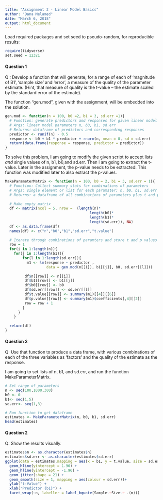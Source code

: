 ```yaml
---
title: "Assignment 2 - Linear Model Basics"
author: "Dana Melamed"
date: "March 6, 2018"
output: html_document
---
```


Load required packages and set seed to pseudo-random, for reproducible results:
```r
require(tidyverse)
set.seed = 12321
```

####  Question 1
Q : Develop a function that will generate, for a range of each of ‘magnitude of B1’, ‘sample size’ and ‘error’, a measure of the quality of the parameter estimate. (Hint, that measure of quality is the t-value – the estimate scaled by the standard error of the estimate).

The function "gen.mod", given with the assignment, will be embedded into the solution.
```r
gen.mod <- function(n = 100, b0 =2, b1 = 3, sd.err =1){
  # Function: generate predictors and responses for given linear model parameters
  # Args: linear model parameters n, b0, b1, sd.err
  # Returns: dataframe of predictors and corresponding responses
  predictor <- runif(n) - 0.5
  response <- b0 + b1 * predictor + rnorm(n, mean = 0, sd = sd.err)
  return(data.frame(response = response, predictor = predictor))
}
```




To solve this problem, I am going to modify the given script to accept lists *and* single values of n, b1, b0,and sd.err. Then I am going to extract the t-value. Later in the assignment, the p-value needs to be extracted. This function was modified later to also extract the p-values.
```r
MakeParameterMatrix <- function(n = 100, b0 = 2, b1 = 3, sd.err = 1){
  # Function: Collect summary stats for combinations of parameters
  # Args: single element or list for each paramater: n, b0, b1, sd.err
  # Returns: a dataframe of all combinations of parameters plus t and p-values
  
  # Make empty matrix
  df <- matrix(ncol = 5, nrow =  (length(n)*
                                       length(b0)*
                                       length(b1)*
                                       length(sd.err)), NA)
  df <- as.data.frame(df)
  names(df) <- c("n","b0","b1","sd.err","t.value")
  
  # Iterate through combinations of paramters and store t and p values
  row = 1
  for(i in 1:length(n)){
    for(j in 1:length(b1)){
        for(l in 1:length(sd.err)){
          m1 <- lm(response ~ predictor , 
                   data = gen.mod(n[[i]], b1[[j]], b0, sd.err[[l]]))
          
         df$n[[row]] <- n[[i]]
         df$b1[[row]] <- b1[[j]]
         df$b0[[row]] <- b0
         df$sd.err[[row]] <- sd.err[[l]]
         df$t.value[[row]] <- summary(m1)[[4]][[6]]
         df$p.value[[row]] <- summary(m1)$coefficients[,4][[2]]
         row = row + 1
        }
      }
    }
  
  return(df)
}
```


#### Question 2
Q: Use that function to produce a data frame, with various combinations of each of the three variables as ‘factors’ and the quality of the estimate as the response.

I am going to set lists of n, b1, and sd.err, and run the function MakeParameterMatrix.
```r
# Set range of parameters
n <- seq(100,1000,300)
b0 <- 0
b1<- seq(1,5)
sd.err<- seq(1,3)

# Run function to get dataframe
estimates <- MakeParameterMatrix(n, b0, b1, sd.err)
head(estimates)
```


#### Question 2
Q: Show the results visually.


```r
estimates$n <- as.character(estimates$n)
estimates$sd.err <- as.character(estimates$sd.err)
ggplot(data = estimates,mapping = aes(x = b1, y = t.value, size = sd.err, fill = sd.err)) +
  geom_hline(yintercept = 1.96) +
  geom_hline(yintercept = -1.96) +
  geom_jitter(shape = 21) + 
  geom_smooth(size = 1, mapping = aes(colour = sd.err))+
  ylab("t-Value") +
  xlab("Predictor (b1)") +
  facet_wrap(~n, labeller = label_bquote(Sample~~Size~~ .(n)))
```


